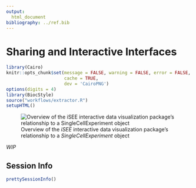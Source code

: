 ```yaml
---
output:
  html_document
bibliography: ../ref.bib
---
```


# Sharing and Interactive Interfaces

```r
library(Cairo)
knitr::opts_chunk$set(message = FALSE, warning = FALSE, error = FALSE,
                      cache = TRUE,
                      dev = 'CairoPNG')
options(digits = 4)
library(BiocStyle)
source("workflows/extractor.R")
setupHTML()
```


![Overview of the *iSEE* interactive data visualization package's relationship to a *SingleCellExperiment* object](images/iSEE-dataflow.png)


*WIP*


## Session Info

```r
prettySessionInfo()
```
